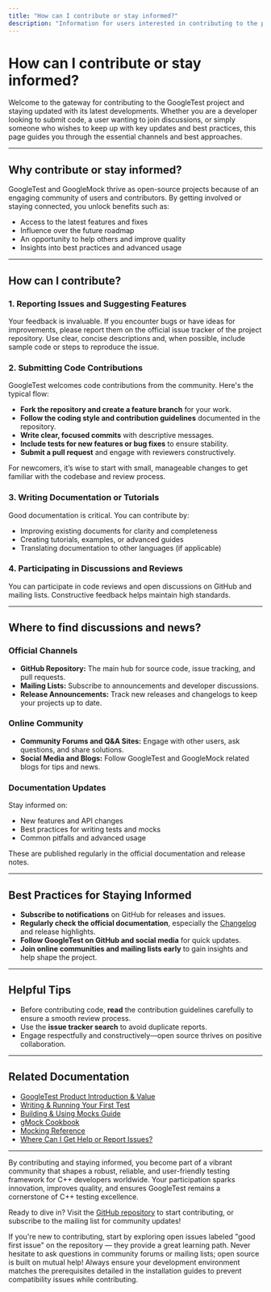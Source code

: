```yaml
---
title: "How can I contribute or stay informed?"
description: "Information for users interested in contributing to the project, joining discussions, or keeping up with major updates and best practices."
---
```


# How can I contribute or stay informed?

Welcome to the gateway for contributing to the GoogleTest project and staying updated with its latest developments. Whether you are a developer looking to submit code, a user wanting to join discussions, or simply someone who wishes to keep up with key updates and best practices, this page guides you through the essential channels and best approaches.

---

## Why contribute or stay informed?

GoogleTest and GoogleMock thrive as open-source projects because of an engaging community of users and contributors. By getting involved or staying connected, you unlock benefits such as:

- Access to the latest features and fixes
- Influence over the future roadmap
- An opportunity to help others and improve quality
- Insights into best practices and advanced usage

---

## How can I contribute?

### 1. Reporting Issues and Suggesting Features

Your feedback is invaluable. If you encounter bugs or have ideas for improvements, please report them on the official issue tracker of the project repository. Use clear, concise descriptions and, when possible, include sample code or steps to reproduce the issue.

### 2. Submitting Code Contributions

GoogleTest welcomes code contributions from the community. Here's the typical flow:

- **Fork the repository and create a feature branch** for your work.
- **Follow the coding style and contribution guidelines** documented in the repository.
- **Write clear, focused commits** with descriptive messages.
- **Include tests for new features or bug fixes** to ensure stability.
- **Submit a pull request** and engage with reviewers constructively.

For newcomers, it’s wise to start with small, manageable changes to get familiar with the codebase and review process.

### 3. Writing Documentation or Tutorials

Good documentation is critical. You can contribute by:

- Improving existing documents for clarity and completeness
- Creating tutorials, examples, or advanced guides
- Translating documentation to other languages (if applicable)

### 4. Participating in Discussions and Reviews

You can participate in code reviews and open discussions on GitHub and mailing lists. Constructive feedback helps maintain high standards.

---

## Where to find discussions and news?

### Official Channels

- **GitHub Repository:** The main hub for source code, issue tracking, and pull requests.
- **Mailing Lists:** Subscribe to announcements and developer discussions.
- **Release Announcements:** Track new releases and changelogs to keep your projects up to date.

### Online Community

- **Community Forums and Q&A Sites:** Engage with other users, ask questions, and share solutions.
- **Social Media and Blogs:** Follow GoogleTest and GoogleMock related blogs for tips and news.

### Documentation Updates

Stay informed on:

- New features and API changes
- Best practices for writing tests and mocks
- Common pitfalls and advanced usage

These are published regularly in the official documentation and release notes.

---

## Best Practices for Staying Informed

- **Subscribe to notifications** on GitHub for releases and issues.
- **Regularly check the official documentation**, especially the [Changelog](https://github.com/google/googletest/blob/main/CHANGELOG.md) and release highlights.
- **Follow GoogleTest on GitHub and social media** for quick updates.
- **Join online communities and mailing lists early** to gain insights and help shape the project.

---

## Helpful Tips

- Before contributing code, **read** the contribution guidelines carefully to ensure a smooth review process.
- Use the **issue tracker search** to avoid duplicate reports.
- Engage respectfully and constructively—open source thrives on positive collaboration.

---

## Related Documentation

- [GoogleTest Product Introduction & Value](https://google.github.io/googletest/overview/product-introduction-and-value/what-is-googletest)
- [Writing & Running Your First Test](https://google.github.io/googletest/guides/getting-started/your-first-test)
- [Building & Using Mocks Guide](https://google.github.io/googletest/guides/mocking-advanced-usage/building-mocks)
- [gMock Cookbook](https://google.github.io/googletest/gmock_cook_book.html)
- [Mocking Reference](https://google.github.io/googletest/docs/reference/mocking.html)
- [Where Can I Get Help or Report Issues?](https://google.github.io/googletest/faq/support-and-community/where-to-get-help)

---

By contributing and staying informed, you become part of a vibrant community that shapes a robust, reliable, and user-friendly testing framework for C++ developers worldwide. Your participation sparks innovation, improves quality, and ensures GoogleTest remains a cornerstone of C++ testing excellence.

Ready to dive in? Visit the [GitHub repository](https://github.com/google/googletest) to start contributing, or subscribe to the mailing list for community updates!

<Tip>
If you're new to contributing, start by exploring open issues labeled "good first issue" on the repository — they provide a great learning path.
</Tip>

<Note>
Never hesitate to ask questions in community forums or mailing lists; open source is built on mutual help!
</Note>

<Warning>
Always ensure your development environment matches the prerequisites detailed in the installation guides to prevent compatibility issues while contributing.
</Warning>
